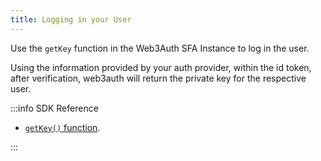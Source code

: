 ```yaml
---
title: Logging in your User
---
```


Use the `getKey` function in the Web3Auth SFA Instance to log in the user.

Using the information provided by your auth provider, within the id token, after verification,
web3auth will return the private key for the respective user.

:::info SDK Reference

- [`getKey()` function](/sdk/sfa/sfa-ios/usage#getkey).

:::
